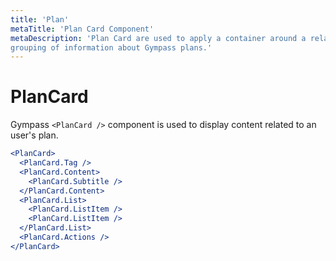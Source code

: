 ```yaml
---
title: 'Plan'
metaTitle: 'Plan Card Component'
metaDescription: 'Plan Card are used to apply a container around a related
grouping of information about Gympass plans.'
---
```



# PlanCard

Gympass `<PlanCard />` component is used to display content related to an user's
plan.

```jsx type=highlight
<PlanCard>
  <PlanCard.Tag />
  <PlanCard.Content>
    <PlanCard.Subtitle />
  </PlanCard.Content>
  <PlanCard.List>
    <PlanCard.ListItem />
    <PlanCard.ListItem />
  </PlanCard.List>
  <PlanCard.Actions />
</PlanCard>
```

<TabbedView>
  <Tab title="Web">
    <PlanCardWeb />
  </Tab>

  <Tab title="Native">
    <PlanCardNative />
  </Tab>
</TabbedView>

